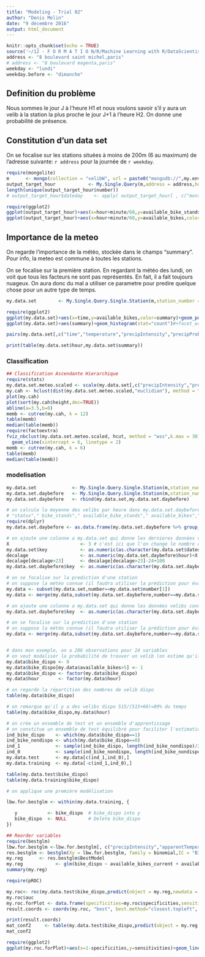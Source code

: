 ```yaml
---
title: "Modeling - Trial 02"
author: "Denis Molin"
date: "9 décembre 2016"
output: html_document
---
```


```r
knitr::opts_chunk$set(echo = TRUE)
source('~/12 - F O R M A T I O N/R/Machine Learning with R/DataScientist Certificate/Project2/AppVelib/FonctionsUtiles2.R')
address <- "8 boulevard saint michel,paris"
# address <- "8 boulevard magenta,paris"
weekday <- "lundi"
weekday.before <- "dimanche"
```

## Definition du problème

Nous sommes le jour J à l'heure H1 et nous voulons savoir s'il y aura un velib à la station la plus proche le jour J+1 à l'heure H2. On donne une probabilité de présence.

## Constitution d'un data set

On se focalise sur les stations situées à moins de 200m (6 au maximum) de l'adresse suivante: `r address` pour la journée de `r weekday`.

```r
require(mongolite)
m      <- mongo(collection = "velibW", url = paste0("mongodb://",my.env$user_mongo,":",my.env$pwd_mongo,"@thinkr.fr/velib"),verbose = TRUE, db = "velib")
output_target_hour            <- My.Single.Query(m,address = address,hour = 0:24,day=weekday,date_start = "2016/10/01",date_end = "2016/12/01",max_distance = 2000)
length(unique(output_target_hour$number))
# output_target_hour$dateday    <- apply( output_target_hour[ , c("month_num","day_num") ] , 1 , paste , "2016",collapse = "/")

require(ggplot2)
ggplot(output_target_hour)+aes(x=hour+minute/60,y=available_bike_stands,color=dateday)+geom_line(lwd=1)+facet_wrap(~number,nrow=2)+ggtitle(label = "available_bike_stands")
ggplot(output_target_hour)+aes(x=hour+minute/60,y=available_bikes,color=dateday)+geom_line(lwd=1)+facet_wrap(~number,nrow=2)+ggtitle(label = "available_bikes")

```

## Importance de la meteo

On regarde l'importance de la météo, stockée dans le champs "summary". Pour info, la meteo est commune à toutes les stations.

On se focalise sur la première station. En regardant la météo des lundi, on voit que tous les facteurs ne sont pas représentés. En fait, il a fait toujours nuageux. On aura donc du mal a utiliser ce parametre pour predire quelque chose pour un autre type de temps. 

```r
my.data.set        <- My.Single.Query.Single.Station(m,station_number = output_target_hour$number[1],hour = 0:24,day=weekday,date_start = "2016/10/01",date_end = "2016/12/01")

require(ggplot2)
ggplot(my.data.set)+aes(x=time,y=available_bikes,color=summary)+geom_point(lwd=1)+facet_wrap(~dateday,nrow=2)+ggtitle(label = "available_bikes")
ggplot(my.data.set)+aes(summary)+geom_histogram(stat="count")#+facet_wrap(~hour,nrow=5)

pairs(my.data.set[,c("time","temperature","precipIntensity","precipProbability","humidity","apparentTemperature","visibility")])

print(table(my.data.set$hour,my.data.set$summary))

```


### Classification


```r

## Classification Ascendante Hierarchique
require(stats)
my.data.set.meteo.scaled <- scale(my.data.set[,c("precipIntensity","precipProbability","temperature","apparentTemperature","humidity","visibility")])
my.cah <- hclust(dist(my.data.set.meteo.scaled,"euclidian"), method = "ward.D2")
plot(my.cah)
plot(sort(my.cah$height,dec=TRUE))
abline(a=3.5,b=0)
memb <- cutree(my.cah, k = 12)
table(memb)
median(table(memb))
require(factoextra)
fviz_nbclust(my.data.set.meteo.scaled, hcut, method = "wss",k.max = 30) +
  geom_vline(xintercept = 6, linetype = 2)
memb <- cutree(my.cah, k = 6)
table(memb)
median(table(memb))
```

### modelisation

```r
my.data.set             <- My.Single.Query.Single.Station(m,station_number = unique(output_target_hour$number),hour = 0:24,day=weekday,date_start = "2016/07/01",date_end = "2016/12/01")
my.data.set.daybefore   <- My.Single.Query.Single.Station(m,station_number = unique(output_target_hour$number),hour = 0:24,day=weekday.before,date_start = "2016/07/01",date_end = "2016/12/01")
my.data.set.daybefore   <- rbind(my.data.set,my.data.set.daybefore)

# on calcule la moyenne des velibs par heure dans my.data.set.daybefore
# "status"," bike_stands"," available_bike_stands"," available_bikes"," minute"," hour"," day"," day_num"," month_num"," date"," summary"," precipIntensity"," precipProbability"," temperature"," apparentTemperature"," humidity"," visibility"," number"," time"," dateday"
require(dplyr)
my.data.set.daybefore <- as.data.frame(my.data.set.daybefore %>% group_by(number,dateday,hour) %>% summarise(bike_stands=mean(bike_stands),available_bike_stands=mean(available_bike_stands),available_bikes=mean(available_bikes)))

# on ajoute une colonne a my.data.set qui donne les dernieres données velibs connues, i.e. à H - X heures
X                          <- 3 # c'est ici que l'on change le nombre d'heure séparant l'heure de la demande et l'heure de la prévision
my.data.set$key            <- as.numeric(as.character(my.data.set$dateday))*100+as.numeric(my.data.set$hour)
decalage                   <- as.numeric(my.data.set.daybefore$hour)+X
decalage[decalage>23]      <- decalage[decalage>23]-24+100
my.data.set.daybefore$key  <- as.numeric(as.character(my.data.set.daybefore$dateday))*100+decalage

# on se focalise sur la prediction d'une station
# on suppose la météo connue (il faudra utiliser la prédiction pour évaluer le modèle)
my.data <- subset(my.data.set,number==my.data.set$number[1])
my.data <- merge(my.data,subset(my.data.set.daybefore,number==my.data.set$number[1])[,-c(1,2,3)],by.x="key",by.y="key",suffixes = c("","_current"))

# on ajoute une colonne a my.data.set qui donne les données velibs connues du meme jour une semaine avant
my.data.set.daybefore$key  <- as.numeric(as.character(my.data.set.daybefore$dateday))*100+100+as.numeric(my.data.set.daybefore$hour)

# on se focalise sur la prediction d'une station
# on suppose la météo connue (il faudra utiliser la prédiction pour évaluer le modèle)
my.data <- merge(my.data,subset(my.data.set.daybefore,number==my.data.set$number[1])[,-c(1,2,3)],by.x="key",by.y="key",suffixes = c("","_weekbefore"))


# dans mon exemple, on a 286 observations pour 24 variables
# on veut modaliser la probabilité de trouver un velib (on estime qu'il faut qu'il y en ai au moins 4)
my.data$bike_dispo <- 0
my.data$bike_dispo[my.data$available_bikes>5] <- 1
my.data$bike_dispo <- factor(my.data$bike_dispo)
my.data$hour       <- factor(my.data$hour)

# on regarde la répartition des nombres de velib dispo
table(my.data$bike_dispo)

# on remarque qu'il y a des velibs dispo 515/(515+60)=89% du temps
table(my.data$bike_dispo,my.data$hour)

# on crée un ensemble de test et un ensemble d'apprentissage
# on constitue un ensemble de test équilibré pour faciliter l'estimation de la performance du modèle
ind_bike_dispo    <- which(my.data$bike_dispo==1)
ind_bike_nondispo <- which(my.data$bike_dispo==0)
ind_1             <- sample(ind_bike_dispo, length(ind_bike_nondispo)/2)
ind_0             <- sample(ind_bike_nondispo, length(ind_bike_nondispo)/2)
my.data.test      <- my.data[c(ind_1,ind_0),]
my.data.training  <- my.data[-c(ind_1,ind_0),]

table(my.data.test$bike_dispo)
table(my.data.training$bike_dispo)

# on applique une première modélisation

lbw.for.bestglm <- within(my.data.training, {

   y           <- bike_dispo  # bike_dispo into y
   bike_dispo  <- NULL        # Delete bike_dispo
})

## Reorder variables
require(bestglm)
lbw.for.bestglm <-lbw.for.bestglm[, c("precipIntensity","apparentTemperature","humidity","visibility","available_bike_stands_current","available_bikes_current","bike_stands_weekbefore","available_bike_stands_weekbefore","available_bikes_weekbefore","y")]
res.bestglm <- bestglm(Xy = lbw.for.bestglm, family = binomial,IC = "BIC",method = "exhaustive")
my.reg      <- res.bestglm$BestModel
my.reg            <- glm(bike_dispo ~ available_bikes_current + available_bikes_weekbefore + temperature + precipIntensity,data = my.data.training,family = "binomial")
summary(my.reg)

require(pROC)

my.roc<- roc(my.data.test$bike_dispo,predict(object = my.reg,newdata = my.data.test,type = "response"))
my.roc$auc
my.roc.forPlot <- data.frame(specificities=my.roc$specificities,sensitivities=my.roc$sensitivities)
result.coords <- coords(my.roc, "best", best.method="closest.topleft", ret=c("threshold", "accuracy"))

print(result.coords)
mat_conf2     <- table(my.data.test$bike_dispo,predict(object = my.reg,newdata = my.data.test,type = "response")>result.coords["threshold"])
mat_conf2

require(ggplot2)
ggplot(my.roc.forPlot)+aes(x=1-specificities,y=sensitivities)+geom_line(lwd=1)+ggtitle("ROC curves")+xlab("False positive rate")+ylab("True positive rate")+geom_abline(slope=1,lwd=0.5,col="black")
```

